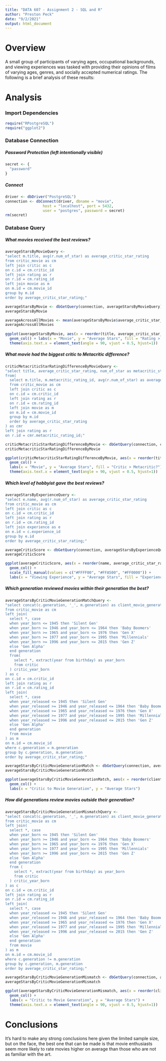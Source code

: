 ```yaml
---
title: "DATA 607 - Assignment 2 - SQL and R"
author: "Preston Peck"
date: "9/2/2021"
output: html_document
---
```


# Overview

A small group of participants of varying ages, occupational backgrounds, and viewing experiences was tasked with providing their opinions of films of varying ages, genres, and socially accepted numerical ratings. The following is a brief analysis of these results:



# Analysis
### Import Dependencies

```r
require("RPostgreSQL")
require("ggplot2")
```

### Database Connection
##### Password Protection (left intentionally visible)

```r
secret <- {
  "password"
}
```

##### Connect

```r
driver <- dbDriver("PostgreSQL")
connection <- dbConnect(driver, dbname = "movie",
                 host = "localhost", port = 5432,
                 user = "postgres", password = secret)
rm(secret)
```

### Database Query
##### What movies received the best reviews?

```r
averageStarsByMovieQuery <-
"select m.title, avg(r.num_of_star) as average_critic_star_rating 
from critic_movie as cm
left join critic as c
on c.id = cm.critic_id
left join rating as r
on r.id = cm.rating_id
left join movie as m
on m.id = cm.movie_id
group by m.id
order by average_critic_star_rating;"

averageStarsByMovie <- dbGetQuery(connection, averageStarsByMovieQuery)
averageStarsByMovie

averageAcrossAllMovies <- mean(averageStarsByMovie$average_critic_star_rating)
averageAcrossAllMovies
  
ggplot(averageStarsByMovie, aes(x = reorder(title, average_critic_star_rating), y = average_critic_star_rating, fill = average_critic_star_rating > averageAcrossAllMovies)) + 
  geom_col() + labs(x = "Movie", y = "Average Stars", fill = "Rating > Avg?") +
  theme(axis.text.x = element_text(angle = 90, vjust = 0.5, hjust=1))
```

##### What movie had the biggest critic to Metacritic difference?

```r
criticMetacriticStarRatingDifferenceByMovieQuery <-
"select title, average_critic_star_rating, num_of_star as metacritic_star_rating, (average_critic_star_rating - num_of_star) as critic_metacritic_star_rating_difference
from(
  select m.title, m.metacritic_rating_id, avg(r.num_of_star) as average_critic_star_rating 
  from critic_movie as cm
  left join critic as c
  on c.id = cm.critic_id
  left join rating as r
  on r.id = cm.rating_id
  left join movie as m
  on m.id = cm.movie_id
  group by m.id
  order by average_critic_star_rating
) as cmr
left join rating as r
on r.id = cmr.metacritic_rating_id;"

criticMetacriticStarRatingDifferenceByMovie <- dbGetQuery(connection, criticMetacriticStarRatingDifferenceByMovieQuery)
criticMetacriticStarRatingDifferenceByMovie

ggplot(criticMetacriticStarRatingDifferenceByMovie, aes(x = reorder(title, critic_metacritic_star_rating_difference), y = critic_metacritic_star_rating_difference, fill = critic_metacritic_star_rating_difference > 0)) +
  geom_col() + 
  labs(x = "Movie", y = "Average Stars", fill = "Critic > Metacritic?") +
  theme(axis.text.x = element_text(angle = 90, vjust = 0.5, hjust=1))
```

##### Which level of hobbyist gave the best reviews?

```r
averageStarsByExperienceQuery <- 
"select e.name, avg(r.num_of_star) as average_critic_star_rating 
from critic_movie as cm
left join critic as c
on c.id = cm.critic_id
left join rating as r
on r.id = cm.rating_id
left join experience as e
on e.id = c.experience_id
group by e.id
order by average_critic_star_rating;"

averageCriticScore <- dbGetQuery(connection, averageStarsByExperienceQuery)
averageCriticScore

ggplot(averageCriticScore, aes(x = reorder(name, average_critic_star_rating), y = average_critic_star_rating, fill = reorder(name, average_critic_star_rating))) +
  geom_col() + 
  scale_fill_manual(values = c("#FFFF00", "#FFA500", "#FF0000")) + 
  labs(x = "Viewing Experience", y = "Average Stars", fill = "Experience")
```

##### Which generation reviewed movies within their generation the best?

```r
averageStarsByCriticMovieGenerationMatchQuery <-
"select concat(c.generation, '_', m.generation) as client_movie_generation, avg(r.num_of_star) as average_critic_star_rating
from critic_movie as cm
left join(
  select *, case 
  when year_born <= 1945 then 'Silent Gen'
  when year_born >= 1946 and year_born <= 1964 then 'Baby Boomers'
  when year_born >= 1965 and year_born <= 1976 then 'Gen X'
  when year_born >= 1977 and year_born <= 1995 then 'Millennials'
  when year_born >= 1996 and year_born <= 2015 then 'Gen Z'
  else 'Gen Alpha'
  end generation
  from(
  	select *, extract(year from birthday) as year_born 
  	from critic
  ) critic_year_born
) as c
on c.id = cm.critic_id
left join rating as r
on r.id = cm.rating_id
left join(
  select *, case 
  when year_released <= 1945 then 'Silent Gen'
  when year_released >= 1946 and year_released <= 1964 then 'Baby Boomers'
  when year_released >= 1965 and year_released <= 1976 then 'Gen X'
  when year_released >= 1977 and year_released <= 1995 then 'Millennials'
  when year_released >= 1996 and year_released <= 2015 then 'Gen Z'
  else 'Gen Alpha'
  end generation
  from movie
) as m
on m.id = cm.movie_id
where c.generation = m.generation
group by c.generation, m.generation
order by average_critic_star_rating;"

averageStarsByCriticMovieGenerationMatch <- dbGetQuery(connection, averageStarsByCriticMovieGenerationMatchQuery)
averageStarsByCriticMovieGenerationMatch

ggplot(averageStarsByCriticMovieGenerationMatch, aes(x = reorder(client_movie_generation, average_critic_star_rating), y = average_critic_star_rating)) +
  geom_col() +
  labs(x = "Critic to Movie Generation", y = "Average Stars")
```

##### How did generations review movies outside their generation?
```r
averageStarsByCriticMovieGenerationMismatchQuery <-
"select concat(c.generation, '_', m.generation) as client_movie_generation, avg(r.num_of_star) as average_critic_star_rating
from critic_movie as cm
left join(
  select *, case 
  when year_born <= 1945 then 'Silent Gen'
  when year_born >= 1946 and year_born <= 1964 then 'Baby Boomers'
  when year_born >= 1965 and year_born <= 1976 then 'Gen X'
  when year_born >= 1977 and year_born <= 1995 then 'Millennials'
  when year_born >= 1996 and year_born <= 2015 then 'Gen Z'
  else 'Gen Alpha'
  end generation
  from (
  	select *, extract(year from birthday) as year_born 
  	from critic
  ) critic_year_born
) as c
on c.id = cm.critic_id
left join rating as r
on r.id = cm.rating_id
left join(
  select *, case 
  when year_released <= 1945 then 'Silent Gen'
  when year_released >= 1946 and year_released <= 1964 then 'Baby Boomers'
  when year_released >= 1965 and year_released <= 1976 then 'Gen X'
  when year_released >= 1977 and year_released <= 1995 then 'Millennials'
  when year_released >= 1996 and year_released <= 2015 then 'Gen Z'
  else 'Gen Alpha'
  end generation
  from movie
) as m
on m.id = cm.movie_id
where c.generation != m.generation
group by c.generation, m.generation
order by average_critic_star_rating;"

averageStarsByCriticMovieGenerationMismatch <- dbGetQuery(connection, averageStarsByCriticMovieGenerationMismatchQuery)
averageStarsByCriticMovieGenerationMismatch

ggplot(averageStarsByCriticMovieGenerationMismatch, aes(x = reorder(client_movie_generation, average_critic_star_rating), y = average_critic_star_rating)) +
  geom_col() +
  labs(x = "Critic to Movie Generation", y = "Average Stars") +
  theme(axis.text.x = element_text(angle = 90, vjust = 0.5, hjust=1))
```



# Conclusions

It's hard to make any strong conclusions here given the limited sample size, but on the face, the best one that can be made is that movie enthusiasts seem more likely to rate movies higher on average than those who are not as familiar with the art.
